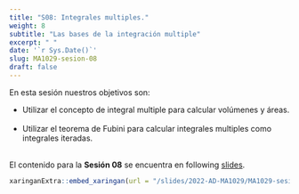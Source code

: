 ```yaml
---
title: "S08: Integrales multiples."
weight: 8
subtitle: "Las bases de la integración multiple"
excerpt: " "
date: '`r Sys.Date()`'
slug: MA1029-sesion-08
draft: false
---
```


En esta sesión nuestros objetivos son:

 * Utilizar el concepto de integral multiple para calcular volúmenes y áreas. <br/><br/>
 * Utilizar el teorema de Fubini para calcular integrales multiples como integrales iteradas. <br/><br/>

El contenido para la **Sesión 08** se encuentra en following [slides](/slides/2022-AD-MA1029/MA1029-sesion-08).

```r
xaringanExtra::embed_xaringan(url = "/slides/2022-AD-MA1029/MA1029-sesion-08", ratio = "4:3")
```